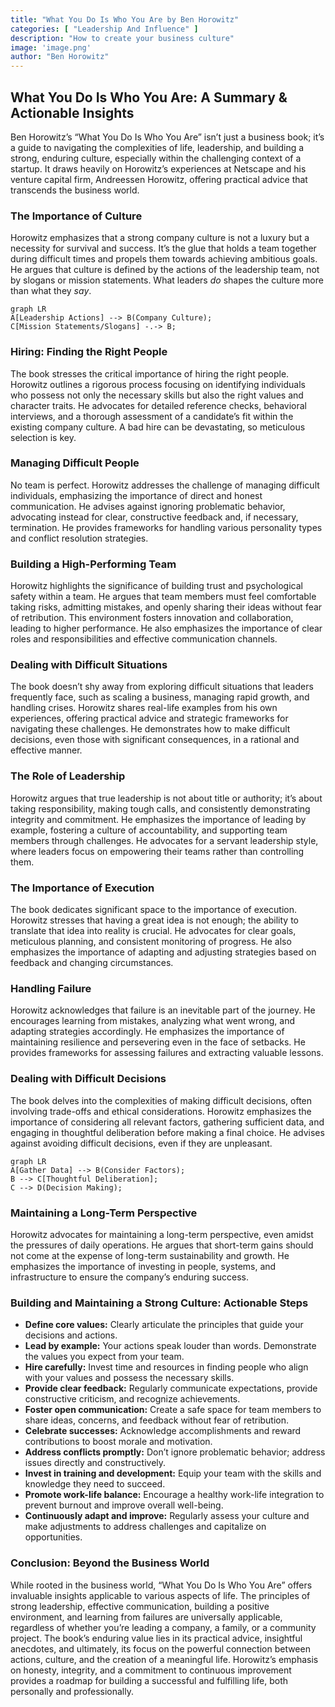 ```yaml
---
title: "What You Do Is Who You Are by Ben Horowitz"
categories: [ "Leadership And Influence" ]
description: "How to create your business culture"
image: 'image.png'
author: "Ben Horowitz"
---
```

## What You Do Is Who You Are: A Summary & Actionable Insights

Ben Horowitz's "What You Do Is Who You Are" isn't just a business book; it's a guide to navigating the complexities of life, leadership, and building a strong, enduring culture, especially within the challenging context of a startup.  It draws heavily on Horowitz's experiences at Netscape and his venture capital firm, Andreessen Horowitz, offering practical advice that transcends the business world.

### The Importance of Culture

Horowitz emphasizes that a strong company culture is not a luxury but a necessity for survival and success.  It's the glue that holds a team together during difficult times and propels them towards achieving ambitious goals.  He argues that culture is defined by the actions of the leadership team, not by slogans or mission statements. What leaders *do* shapes the culture more than what they *say*.

```mermaid
graph LR
A[Leadership Actions] --> B(Company Culture);
C[Mission Statements/Slogans] -.-> B;
```

### Hiring: Finding the Right People

The book stresses the critical importance of hiring the right people.  Horowitz outlines a rigorous process focusing on identifying individuals who possess not only the necessary skills but also the right values and character traits. He advocates for detailed reference checks, behavioral interviews, and a thorough assessment of a candidate's fit within the existing company culture.  A bad hire can be devastating, so meticulous selection is key.

### Managing Difficult People

No team is perfect.  Horowitz addresses the challenge of managing difficult individuals, emphasizing the importance of direct and honest communication. He advises against ignoring problematic behavior, advocating instead for clear, constructive feedback and, if necessary, termination.  He provides frameworks for handling various personality types and conflict resolution strategies.

### Building a High-Performing Team

Horowitz highlights the significance of building trust and psychological safety within a team.  He argues that team members must feel comfortable taking risks, admitting mistakes, and openly sharing their ideas without fear of retribution.  This environment fosters innovation and collaboration, leading to higher performance.  He also emphasizes the importance of clear roles and responsibilities and effective communication channels.

### Dealing with Difficult Situations

The book doesn't shy away from exploring difficult situations that leaders frequently face, such as scaling a business, managing rapid growth, and handling crises.  Horowitz shares real-life examples from his own experiences, offering practical advice and strategic frameworks for navigating these challenges. He demonstrates how to make difficult decisions, even those with significant consequences, in a rational and effective manner.

### The Role of Leadership

Horowitz argues that true leadership is not about title or authority; it's about taking responsibility, making tough calls, and consistently demonstrating integrity and commitment. He emphasizes the importance of leading by example, fostering a culture of accountability, and supporting team members through challenges. He advocates for a servant leadership style, where leaders focus on empowering their teams rather than controlling them.

### The Importance of Execution

The book dedicates significant space to the importance of execution.  Horowitz stresses that having a great idea is not enough; the ability to translate that idea into reality is crucial.  He advocates for clear goals, meticulous planning, and consistent monitoring of progress.  He also emphasizes the importance of adapting and adjusting strategies based on feedback and changing circumstances.

### Handling Failure

Horowitz acknowledges that failure is an inevitable part of the journey. He encourages learning from mistakes, analyzing what went wrong, and adapting strategies accordingly.  He emphasizes the importance of maintaining resilience and persevering even in the face of setbacks.  He provides frameworks for assessing failures and extracting valuable lessons.

### Dealing with Difficult Decisions

The book delves into the complexities of making difficult decisions, often involving trade-offs and ethical considerations.  Horowitz emphasizes the importance of considering all relevant factors, gathering sufficient data, and engaging in thoughtful deliberation before making a final choice.  He advises against avoiding difficult decisions, even if they are unpleasant.

```mermaid
graph LR
A[Gather Data] --> B(Consider Factors);
B --> C[Thoughtful Deliberation];
C --> D(Decision Making);
```

### Maintaining a Long-Term Perspective

Horowitz advocates for maintaining a long-term perspective, even amidst the pressures of daily operations.  He argues that short-term gains should not come at the expense of long-term sustainability and growth.  He emphasizes the importance of investing in people, systems, and infrastructure to ensure the company's enduring success.


###  Building and Maintaining a Strong Culture:  Actionable Steps

* **Define core values:** Clearly articulate the principles that guide your decisions and actions.
* **Lead by example:** Your actions speak louder than words. Demonstrate the values you expect from your team.
* **Hire carefully:** Invest time and resources in finding people who align with your values and possess the necessary skills.
* **Provide clear feedback:** Regularly communicate expectations, provide constructive criticism, and recognize achievements.
* **Foster open communication:** Create a safe space for team members to share ideas, concerns, and feedback without fear of retribution.
* **Celebrate successes:** Acknowledge accomplishments and reward contributions to boost morale and motivation.
* **Address conflicts promptly:** Don't ignore problematic behavior; address issues directly and constructively.
* **Invest in training and development:** Equip your team with the skills and knowledge they need to succeed.
* **Promote work-life balance:** Encourage a healthy work-life integration to prevent burnout and improve overall well-being.
* **Continuously adapt and improve:** Regularly assess your culture and make adjustments to address challenges and capitalize on opportunities.



###  Conclusion:  Beyond the Business World

While rooted in the business world, "What You Do Is Who You Are" offers invaluable insights applicable to various aspects of life. The principles of strong leadership, effective communication, building a positive environment, and learning from failures are universally applicable, regardless of whether you're leading a company, a family, or a community project.  The book's enduring value lies in its practical advice, insightful anecdotes, and ultimately, its focus on the powerful connection between actions, culture, and the creation of a meaningful life.  Horowitz's emphasis on honesty, integrity, and a commitment to continuous improvement provides a roadmap for building a successful and fulfilling life, both personally and professionally.

